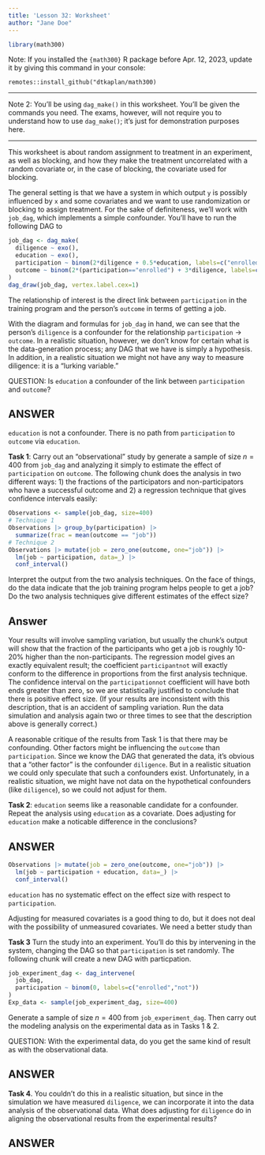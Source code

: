 ```yaml
---
title: 'Lesson 32: Worksheet'
author: "Jane Doe"
---
```


```r
library(math300)
```

Note: If you installed the `{math300}` R package before Apr. 12, 2023, update it by giving this command in your console:

    remotes::install_github("dtkaplan/math300)
    
----------

Note 2: You'll be using `dag_make()` in this worksheet. You'll be given the commands you need. The exams, however, will not require you to understand how to use `dag_make()`; it's just for demonstration purposes here.



----------

This worksheet is about random assignment to treatment in an experiment, as well as blocking, and how they make the treatment uncorrelated with a random covariate or, in the case of blocking, the covariate used for blocking.

The general setting is that we have a system in which output `y` is possibly influenced by `x` and some covariates and we want to use randomization or blocking to assign treatment. For the sake of definiteness, we'll work with `job_dag`, which implements a simple confounder. You'll have to run the following DAG to

```r
job_dag <- dag_make(
  diligence ~ exo(),
  education ~ exo(),
  participation ~ binom(2*diligence + 0.5*education, labels=c("enrolled","not")),
  outcome ~ binom(2*(participation=="enrolled") + 3*diligence, labels=c("job", "no_job"))
)
dag_draw(job_dag, vertex.label.cex=1)
```

The relationship of interest is the direct link between `participation` in the training program and the person's `outcome` in terms of getting a job. 

With the diagram and formulas for `job_dag` in hand, we can see that the person's `diligence` is a confounder for the relationship `participation` $\longrightarrow$ `outcome`. In a realistic situation, however, we don't know for certain what is the data-generation process; any DAG that we have is simply a hypothesis. In addition, in a realistic situation we might not have any way to measure diligence: it is a "lurking variable."

QUESTION: Is `education` a confounder of the link between `participation` and `outcome`?

::: {.callout-note}
## ANSWER

`education` is not a confounder. There is no path from `participation` to `outcome` via `education`.
:::

**Task 1**: Carry out an "observational" study by generate a sample of size $n=400$ from `job_dag` and analyzing it simply to estimate the effect of `participation` on `outcome`. The following chunk does the analysis in two different ways: 1) the fractions of the participators and non-participators who have a successful outcome and 2) a regression technique that gives confidence intervals easily:

```r
Observations <- sample(job_dag, size=400)
# Technique 1
Observations |> group_by(participation) |> 
  summarize(frac = mean(outcome == "job"))
# Technique 2
Observations |> mutate(job = zero_one(outcome, one="job")) |>
  lm(job ~ participation, data=_) |>
  conf_interval()
```

Interpret the output from the two analysis techniques. On the face of things, do the data indicate that the job training program helps people to get a job? Do the two analysis techniques give different estimates of the effect size?

::: {.callout-note}
## Answer

Your results will involve sampling variation, but usually the chunk's output will show that the fraction of the participants who get a job is roughly 10-20%  higher than the non-participants. The regression model gives an exactly equivalent result; the coefficient `participantnot` will exactly conform to the difference in proportions from the first analysis technique. The confidence interval on the `participationnot` coefficient will have both ends greater than zero, so we are statistically justified to conclude that there is positive effect size. (If your results are inconsistent with this description, that is an accident of sampling variation. Run the data simulation and analysis again two or three times to see that the description above is generally correct.)
:::

A reasonable critique of the results from Task 1 is that there may be confounding. Other factors might be influencing the `outcome` than `participation`. Since we know the DAG that generated the data, it's obvious that a "other factor" is the confounder `diligence`. But in a realistic situation we could only speculate that such a confounders exist. Unfortunately, in a realistic situation, we might have not data on the hypothetical confounders (like `diligence`), so we could not adjust for them.

**Task 2**: `education` seems like a reasonable candidate for a confounder. Repeat the analysis using `education` as a covariate. Does adjusting for `education` make a noticable difference in the conclusions?

::: {.callout-note}
## ANSWER

```r
Observations |> mutate(job = zero_one(outcome, one="job")) |>
  lm(job ~ participation + education, data=_) |>
  conf_interval()
```

`education` has no systematic effect on the effect size with respect to `participation`.

Adjusting for measured covariates is a good thing to do, but it does not deal with the possibility of unmeasured covariates. We need a better study than 
:::

**Task 3** Turn the study into an experiment. You'll do this by intervening in the system, changing the DAG so that `participation` is set randomly. The following chunk will create a new DAG with particpation.


```r
job_experiment_dag <- dag_intervene(
  job_dag,
  participation ~ binom(0, labels=c("enrolled","not"))
)
Exp_data <- sample(job_experiment_dag, size=400)
```

Generate a sample of size $n=400$ from `job_experiment_dag`. Then carry out the modeling analysis on the experimental data as in Tasks 1 & 2. 

QUESTION: With the experimental data, do you get the same kind of result as with the observational data.

::: {.callout-note}
## ANSWER

:::


**Task 4**. You couldn't do this in a realistic situation, but since in the simulation we have measured `diligence`, we can incorporate it into the data analysis of the observational data. What does adjusting for `diligence` do in aligning the observational results from the experimental results?

::: {.callout-note}
## ANSWER

:::






